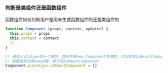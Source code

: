 ### 判断是类组件还是函数组件

函数组件如何判断用户是用来生成函数组件的还是类组件的

```js
function Component (props, context, updater) {
  this.props = props
  this.context = context
  // ...
}

// 通过prototype加一个属性，类组件是new Component生成的，可以拿到isReactComponent
// 函数组件没有new过程，拿不到isReactComponent
Component.prototype.isReactComponent = {}
```

